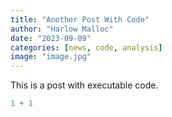 ```yaml
---
title: "Another Post With Code"
author: "Harlow Malloc"
date: "2023-09-09"
categories: [news, code, analysis]
image: "image.jpg"
---
```


This is a post with executable code.

```r
1 + 1
```

